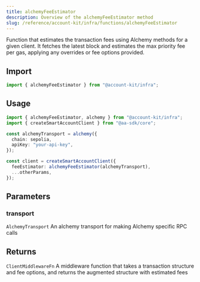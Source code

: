 ```yaml
---
title: alchemyFeeEstimator
description: Overview of the alchemyFeeEstimator method
slug: /reference/account-kit/infra/functions/alchemyFeeEstimator
---
```



Function that estimates the transaction fees using Alchemy methods for a given client.
It fetches the latest block and estimates the max priority fee per gas, applying any overrides or fee options provided.

## Import

```ts
import { alchemyFeeEstimator } from "@account-kit/infra";
```

## Usage

```ts
import { alchemyFeeEstimator, alchemy } from "@account-kit/infra";
import { createSmartAccountClient } from "@aa-sdk/core";

const alchemyTransport = alchemy({
  chain: sepolia,
  apiKey: "your-api-key",
});

const client = createSmartAccountClient({
  feeEstimator: alchemyFeeEstimator(alchemyTransport),
  ...otherParams,
});
```

## Parameters

### transport

`AlchemyTransport`
An alchemy transport for making Alchemy specific RPC calls

## Returns

`ClientMiddlewareFn`
A middleware function that takes a transaction structure and fee options, and returns the augmented structure with estimated fees
